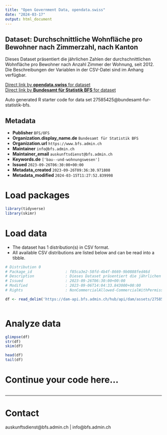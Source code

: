 ```yaml
---
title: "Open Government Data, opendata.swiss"
date: "2024-03-17"
output: html_document
---
```


## Dataset: Durchschnittliche Wohnfläche pro Bewohner nach Zimmerzahl, nach Kanton

Dieses Dataset präsentiert die jährlichen Zahlen der durchschnittlichen Wohnfläche pro Bewohner nach Anzahl Zimmer der Wohnung, seit 2012. Die Beschreibungen der Variablen in der CSV-Datei sind im Anhang verfügbar.

[Direct link by **opendata.swiss** for dataset](https://opendata.swiss/de/dataset/durchschnittliche-wohnflache-pro-bewohner-nach-zimmerzahl-nach-kanton5)<br>
[Direct link by **Bundesamt für Statistik BFS** for dataset](https://www.bfs.admin.ch/asset/de/ts-x-09.03.02.04.01)

Auto generated R starter code for data set 27585425@bundesamt-fur-statistik-bfs.

## Metadata

- **Publisher** `BFS/OFS`
- **Organization.display_name.de** `Bundesamt für Statistik BFS`
- **Organization.url** `https://www.bfs.admin.ch`
- **Maintainer** `info@bfs.admin.ch`
- **Maintainer_email** `auskunftsdienst@bfs.admin.ch`
- **Keywords.de** `['bau--und-wohnungswesen']`
- **Issued** `2023-09-26T06:30:00+00:00`
- **Metadata_created** `2023-09-26T09:36:30.971808`
- **Metadata_modified** `2024-03-15T11:27:52.839998`


# Load packages

```r

library(tidyverse)
library(skimr)

```

# Load data

-   The dataset has 1 distribution(s) in CSV format.
-   All available CSV distributions are listed below and can be read into a tibble.

```r

# Distribution 0
# Package_id               : f85ca3e2-58fd-4b4f-8669-9b0888fed46d
# Description              : Dieses Dataset präsentiert die jährlichen Zahlen der durchschnittlichen Wohnfläche pro Bewohner nach Anzahl Zimmer der Wohnung, seit 2012. Die Beschreibungen der Variablen in der CSV-Datei sind im Anhang verfügbar.
# Issued                   : 2023-09-26T06:30:00+00:00
# Modified                 : 2023-09-06T14:04:33.843000+00:00
# Rights                   : NonCommercialAllowed-CommercialWithPermission-ReferenceRequired

df <- read_delim('https://dam-api.bfs.admin.ch/hub/api/dam/assets/27585434/master')



```

# Analyze data

```r

glimpse(df)
str(df)
skim(df)

head(df)
tail(df)

```

# Continue your code here...

```r

```

------------------------------------------------------------------------

# Contact

auskunftsdienst@bfs.admin.ch | info@bfs.admin.ch
